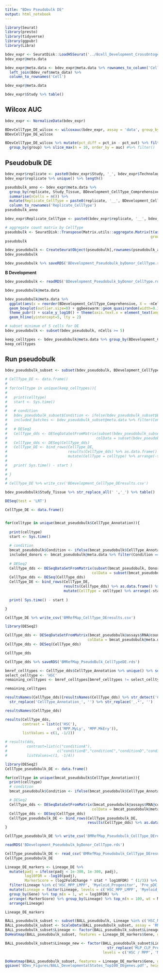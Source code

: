 ```yaml
---
title: "BDev Pseudobulk DE"
output: html_notebook
---
```


```r
library(Seurat)
library(presto)
library(tidyverse)
library(ggpubr)
library(Libra)
```

```r
bdev_expr <- SeuratDisk::LoadH5Seurat('../Bcell_Development_CrossOntogeny_bare.h5seurat', misc = FALSE)
bdev_expr@meta.data
```


```r
bdev_expr@meta.data <- bdev_expr@meta.data %>% rownames_to_column('Cell') %>% 
  left_join(Bdev_ref$meta_data) %>% 
  column_to_rownames('Cell')

bdev_expr@meta.data
```

```r
bdev_expr$Study %>% table()
```


## Wilcox AUC

```r
bdev_expr <- NormalizeData(bdev_expr)
```

```r
BDevCellType_DE_wilcox <- wilcoxauc(bdev_expr, assay = 'data', group_by = 'BDevelopment_CellType_Comprehensive')
BDevCellType_DE_wilcox
```

```r
BDevCellType_DE_wilcox %>% mutate(pct_diff = pct_in - pct_out) %>% filter(pct_diff > 10) %>% 
  group_by(group) %>% slice_max(n = 10, order_by = auc) #%>% filter()
```












## Pseudobulk DE


```r
bdev_expr$replicate <- paste0(bdev_expr$Study, '_', bdev_expr$Technology, '_', bdev_expr$Tissue, '_', bdev_expr$Donor )
bdev_expr$replicate %>% unique() %>% length()
```

```r
pseudobulk_anno <- bdev_expr@meta.data %>%
  group_by(replicate, Study_Tissue, BDevelopment_CellType_Comprehensive) %>%
  summarise(nCells = n()) %>%
  mutate(Replicate_CellType = paste0(replicate, '__', BDevelopment_CellType_Comprehensive %>% str_replace_all(' |-|/','_'))) %>%
  column_to_rownames('Replicate_CellType')
pseudobulk_anno
```


```r
bdev_expr$Replicate_CellType <- paste0(bdev_expr$replicate, '__', bdev_expr$BDevelopment_CellType_Comprehensive %>% str_replace_all(' |-|/','_'))

# aggregate count matrix by CellType
pseudobulk <- SeuratDisk::Transpose(Matrix.utils::aggregate.Matrix(t(as(bdev_expr@assays$RNA@counts, 'matrix')),
                                                                   groupings = bdev_expr$Replicate_CellType, fun = "sum"))
pseudobulk
```


```r
bdev_pseudobulk <- CreateSeuratObject(pseudobulk[,rownames(pseudobulk_anno)], meta.data = pseudobulk_anno)
bdev_pseudobulk
```


```r
bdev_pseudobulk %>% saveRDS('BDevelopment_Pseudobulk_byDonor_CellType.rds')
```

**B Development**

```r
bdev_pseudobulk <- readRDS('BDevelopment_Pseudobulk_byDonor_CellType.rds')
```

```r
bdev_pseudobulk@meta.data
```


```r
bdev_pseudobulk@meta.data %>% 
  ggplot(aes(x = reorder(BDevelopment_CellType_Comprehensive, X = -nCells, FUN = median), y = nCells)) + 
  geom_boxplot(outlier.size=0) + ggbeeswarm::geom_quasirandom(width=0.3, size=0.02) +
  theme_pubr() + scale_y_log10() + theme(axis.text.x = element_text(angle=60, hjust=1)) +
  geom_hline(yintercept=5, lty = 2)

```

```r
# subset minimum of 5 cells for DE 
bdev_pseudobulk <- subset(bdev_pseudobulk, nCells >= 5)
```


```r
keep_celltypes <- bdev_pseudobulk@meta.data %>% group_by(BDevelopment_CellType_Comprehensive) %>% summarise(count = n()) %>% filter(count >= 5) %>% pull(BDevelopment_CellType_Comprehensive)
keep_celltypes
```
## Run pseudobulk 

```r
bdev_pseudobulk_subset <- subset(bdev_pseudobulk, BDevelopment_CellType_Comprehensive %in% c('Mature B Unk', 'Mature B Cycling'))
```


```r
# CellType_DE <- data.frame()
# 
# for(celltype in unique(keep_celltypes)){  
#   
#   print(celltype)
#   start <- Sys.time()
#   
#   # condition
#   bdev_pseudobulk_subset$Condition <- ifelse(bdev_pseudobulk_subset$BDevelopment_CellType_Comprehensive == celltype, 1, 0) %>% factor()
#   included_batches <- bdev_pseudobulk_subset@meta.data %>% filter(Condition == 1) %>% pull(Study_Tissue) 
#   
#   # DESeq2
#   CellType_dds <- DESeqDataSetFromMatrix(subset(bdev_pseudobulk_subset, Study_Tissue %in% included_batches)@assays$RNA@counts, 
#                                         colData = subset(bdev_pseudobulk_subset, Study_Tissue %in% included_batches)@meta.data, design = ~Study_Tissue + Condition)
#   CellType_dds <- DESeq(CellType_dds)
#   CellType_DE <- bind_rows(CellType_DE, 
#                            results(CellType_dds) %>% as.data.frame() %>% rownames_to_column('Gene') %>% 
#                            mutate(CellType = celltype) %>% arrange(-stat))
#   
#   print( Sys.time() - start )
# 
# }
# 
# CellType_DE %>% write_csv('BDevelopment_CellType_DEresults.csv')
```


```r
bdev_pseudobulk$Study_Tissue %>% str_replace_all(' ','_') %>% table()
```

```r
DESeq(test = 'LRT')
```






```r
CellType_DE <- data.frame()


for(celltype in unique(bmcat_pseudobulk$CellType_Annotation)){
  
  print(celltype)
  start <- Sys.time()
  
  # condition
  bmcat_pseudobulk$Condition <- ifelse(bmcat_pseudobulk$CellType_Annotation == celltype, 1, 0) %>% factor()
  included_donors <- bmcat_pseudobulk@meta.data %>% filter(Condition == 1) %>% pull(Donor) 
  
  # DESeq2
  CellType_dds <- DESeqDataSetFromMatrix(subset(bmcat_pseudobulk, Donor %in% included_donors)@assays$RNA@counts, 
                                        colData = subset(bmcat_pseudobulk, Donor %in% included_donors)@meta.data, design = ~Donor + Condition)
  CellType_dds <- DESeq(CellType_dds)
  CellType_DE <- bind_rows(CellType_DE, 
                           results(CellType_dds) %>% as.data.frame() %>% rownames_to_column('Gene') %>% 
                           mutate(CellType = celltype) %>% arrange(-stat))
  
  print( Sys.time() - start )

}

CellType_DE %>% write_csv('BMRefMap_CellType_DEresults.csv')
```








```r
library(DESeq2)

CellType_dds <- DESeqDataSetFromMatrix(bmcat_pseudobulk@assays$RNA@counts, 
                                      colData = bmcat_pseudobulk@meta.data, design = ~Donor + CellType_Annotation)
CellType_dds <- DESeq(CellType_dds)

CellType_dds
```

```r
CellType_dds %>% saveRDS('BMRefMap_PseudoBulk_CellTypeDE.rds')
```

```r
bmref_celltypes <- CellType_dds$CellType_Annotation %>% unique() %>% sort()
select_celltype <- 'HSC'
remaining_celltypes <- bmref_celltypes[bmref_celltypes != select_celltype] %>% as.character() %>% str_replace_all(' |-', '.')

remaining_celltypes 
```

```r
resultsNames(CellType_dds)[resultsNames(CellType_dds) %>% str_detect('CellType')] %>% 
  str_replace('CellType_Annotation_', '') %>% str_replace('_.*', '')
```



```r
resultsNames(CellType_dds)
```


```r
results(CellType_dds, 
        contrast = list(c('HSC'), 
                        c('MPP.MyLy', 'MPP.MkEry')), 
        listValues = c(1, -1/2))
```




```r
# results(dds, 
#         contrast=list(c("conditionA"), 
#                       c("conditionB","conditionC","conditionD","conditionE")),
#         listValues=c(1, -1/4))
```




```r
library(DESeq2)
CellType_pseudobulk_DE <- data.frame()

for(celltype in unique(bmcat_pseudobulk$CellType_Annotation)){
  print(celltype)
  # condition
  bmcat_pseudobulk$Condition <- ifelse(bmcat_pseudobulk$CellType_Annotation == celltype, 1, 0) %>% as.factor()

  # DESeq2
  CellType_dds <- DESeqDataSetFromMatrix(bmcat_pseudobulk@assays$RNA@counts, 
                                        colData = bmcat_pseudobulk@meta.data, design = ~Condition)
  CellType_dds <- DESeq(CellType_dds)
  CellType_pseudobulk_DE <- bind_rows(CellType_pseudobulk_DE, 
                                      results(CellType_dds) %>% as.data.frame() %>% rownames_to_column('Gene') %>% mutate(CellType = celltype) %>% filter(stat > 0) %>% arrange(-stat))
}

CellType_pseudobulk_DE %>% write_csv('BMRefMap_Pseudobulk_CellType_DEresults.csv')
```





```r
readRDS('BDevelopment_Pseudobulk_byDonor_CellType.rds')
```



```r
CellType_pseudobulk_DE <- read_csv('BMRefMap_Pseudobulk_CellType_DEresults.csv')
CellType_pseudobulk_DE
```




```r
Lineage_DE_markers <- Lineage_DE %>% 
  mutate(padj = ifelse(padj < 1e-300, 1e-300, padj),
         log10FDR = -log10(padj),
         MarkerScore = (log2FoldChange * stat * log10FDR) ^ (1/3)) %>% 
  filter(Lineage %in% c('HSC_MPP_LMPP', 'Myeloid_Progenitor', 'Pre_pDC', 'MLP_CLP_PreProB', 'Pro_B', 'Pre_B')) %>%#, 'Mature_B')) %>% 
  mutate(Lineage = factor(Lineage, levels = c('HSC_MPP_LMPP', 'Myeloid_Progenitor', 'MLP_CLP_PreProB', 'Pre_pDC', 'Pro_B', 'Pre_B'))) %>%#, 'Mature_B'))) %>% 
  group_by(Gene) %>% top_n(n = 1, wt = log10FDR) %>% 
  arrange(-MarkerScore) %>% group_by(Lineage) %>% top_n(n = 100, wt = MarkerScore) %>% 
  arrange(Lineage)

Lineage_DE_markers
```

```r
BALL_pseudobulk_subset <- subset(BALL_pseudobulk, Lineage %in% c('HSC_MPP_LMPP', 'Myeloid_Progenitor', 'Pre_pDC', 'MLP_CLP_PreProB', 'Pro_B', 'Pre_B'))#, 'Mature_B'))
BALL_pseudobulk_subset <- ScaleData(BALL_pseudobulk_subset, assay = 'RNA', features = Lineage_DE_markers$Gene)
BALL_pseudobulk_subset$Lineage <- factor(BALL_pseudobulk_subset$Lineage, levels = c('HSC_MPP_LMPP', 'Myeloid_Progenitor',  'MLP_CLP_PreProB', 'Pre_pDC', 'Pro_B', 'Pre_B'))#, 'Mature_B'))
DoHeatmap(BALL_pseudobulk_subset, features = Lineage_DE_markers$Gene, group.by = 'Lineage', slot = 'scale.data')
```

```r
BALL_pseudobulk_subset$Lineage_new <- factor(BALL_pseudobulk_subset$Lineage %>% str_replace('HSC_MPP_LMPP', 'HSC / MPP') %>% str_replace('Myeloid_Progenitor', 'Myeloid Prog') %>% 
                                               str_replace('MLP_CLP_PreProB', 'Early Lymphoid') %>% str_replace('_','-'), 
                                             levels = c('HSC / MPP', 'Myeloid Prog',  'Early Lymphoid', 'Pre-pDC', 'Pro-B', 'Pre-B'))#, 'Mature_B'))

DoHeatmap(BALL_pseudobulk_subset, features = Lineage_DE_markers$Gene, group.by = 'Lineage_new', slot = 'scale.data', disp.min = -2, disp.max = 2.5)
ggsave('BDev_Figures/BALL_DevelopmentalStates_Top100_DEgenes.pdf', height = 8.5, width = 15, device='pdf')
```







